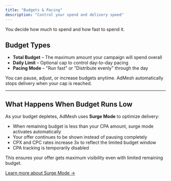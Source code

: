 ```yaml
---
title: "Budgets & Pacing"
description: "Control your spend and delivery speed"
---
```


You decide how much to spend and how fast to spend it.

## Budget Types

- **Total Budget** – The maximum amount your campaign will spend overall
- **Daily Limit** – Optional cap to control day-to-day pacing
- **Pacing Mode** – "Run fast" or "Distribute evenly" through the day

You can pause, adjust, or increase budgets anytime.
AdMesh automatically stops delivery when your cap is reached.

---

## What Happens When Budget Runs Low

As your budget depletes, AdMesh uses **Surge Mode** to optimize delivery:

- When remaining budget is less than your CPA amount, surge mode activates automatically
- Your offer continues to be shown instead of pausing completely
- CPX and CPC rates increase 3x to reflect the limited budget window
- CPA tracking is temporarily disabled

This ensures your offer gets maximum visibility even with limited remaining budget.

[Learn more about Surge Mode →](/advertisers/surge-mode)

